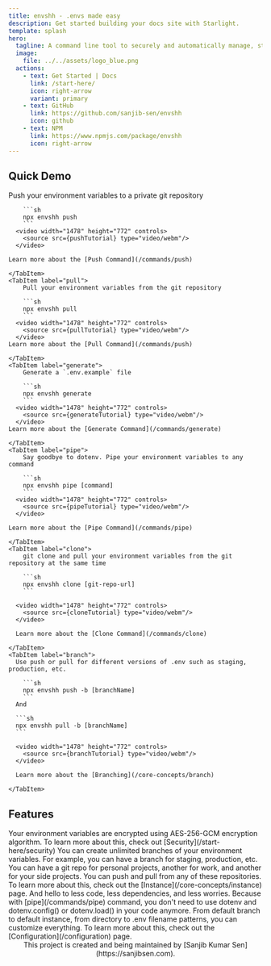 ```yaml
---
title: envshh - .envs made easy
description: Get started building your docs site with Starlight.
template: splash
hero:
  tagline: A command line tool to securely and automatically manage, store environment variables
  image:
    file: ../../assets/logo_blue.png
  actions:
    - text: Get Started | Docs
      link: /start-here/
      icon: right-arrow
      variant: primary
    - text: GitHub
      link: https://github.com/sanjib-sen/envshh
      icon: github
    - text: NPM
      link: https://www.npmjs.com/package/envshh
      icon: right-arrow
---
```





## Quick Demo

<Tabs>
	<TabItem label="push">
		Push your environment variables to a private git repository
  
    	```sh
    	npx envshh push
    	```
      <video width="1478" height="772" controls>
        <source src={pushTutorial} type="video/webm"/>
      </video>

    Learn more about the [Push Command](/commands/push)

    </TabItem>
    <TabItem label="pull">
    	Pull your environment variables from the git repository

    	```sh
    	npx envshh pull
    	```
      <video width="1478" height="772" controls>
        <source src={pullTutorial} type="video/webm"/>
      </video>
    Learn more about the [Pull Command](/commands/push)

    </TabItem>
    <TabItem label="generate">
    	Generate a `.env.example` file

    	```sh
    	npx envshh generate
    	```
      <video width="1478" height="772" controls>
        <source src={generateTutorial} type="video/webm"/>
      </video>
    Learn more about the [Generate Command](/commands/generate)

    </TabItem>
    <TabItem label="pipe">
    	Say goodbye to dotenv. Pipe your environment variables to any command

    	```sh
    	npx envshh pipe [command]
    	```
      <video width="1478" height="772" controls>
        <source src={pipeTutorial} type="video/webm"/>
      </video>

    Learn more about the [Pipe Command](/commands/pipe)

    </TabItem>
    <TabItem label="clone">
    	git clone and pull your environment variables from the git repository at the same time

    	```sh
    	npx envshh clone [git-repo-url]
    	```

      <video width="1478" height="772" controls>
        <source src={cloneTutorial} type="video/webm"/>
      </video>

      Learn more about the [Clone Command](/commands/clone)

    </TabItem>
    <TabItem label="branch">
      Use push or pull for different versions of .env such as staging, production, etc.

    	```sh
    	npx envshh push -b [branchName]
    	```
      And

      ```sh
      npx envshh pull -b [branchName]
      ```

      <video width="1478" height="772" controls>
        <source src={branchTutorial} type="video/webm"/>
      </video>

      Learn more about the [Branching](/core-concepts/branch)

    </TabItem>

</Tabs>

## Features

<CardGrid stagger>
  <Card title="Security" icon="approve-check-circle">
    Your environment variables are encrypted using AES-256-GCM encryption
    algorithm. To learn more about this, check out
    [Security](/start-here/security)
  </Card>
  <Card title="Unlimited Branches" icon="bars">
    You can create unlimited branches of your environment variables. For
    example, you can have a branch for staging, production, etc.
  </Card>
  <Card title="Unlimited Remote Repository" icon="laptop">
    You can have a git repo for personal projects, another for work, and another
    for your side projects. You can push and pull from any of these
    repositories. To learn more about this, check out the
    [Instance](/core-concepts/instance) page.
  </Card>
  <Card title="Goodbye dotenv" icon="pencil">
    And hello to less code, less dependencies, and less worries. Because with
    [pipe](/commands/pipe) command, you don't need to use dotenv and
    dotenv.config() or dotenv.load() in your code anymore.
  </Card>
  <Card title="Customization" icon="setting">
    From default branch to default instance, from directory to .env filename
    patterns, you can customize everything. To learn more about this, check out
    the [Configuration](/configuration) page.
  </Card>
</CardGrid>

<div style="text-align:center;">
  This project is created and being maintained by [Sanjib Kumar Sen](https://sanjibsen.com).
</div>
<br/>
<a style="display:flex;justify-content:center;" href="https://discord.gg/y3j7aJZurh" target="_blank">
  <Icon name="discord" href="https://google.com" size="2rem" />
</a>